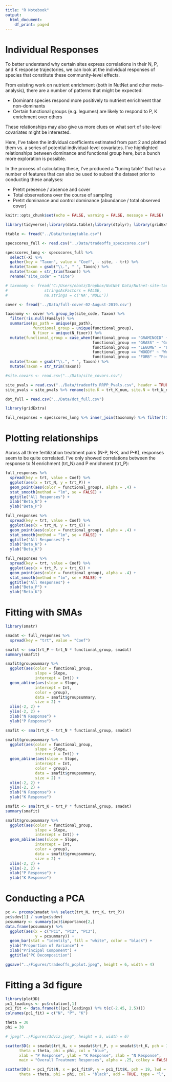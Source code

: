 ```yaml
---
title: "R Notebook"
output:
  html_document:
    df_print: paged
---
```


# Individual Responses

To better understand why certain sites express correlations in their N, P, and K 
response trajectories, we can look at the individual responses of species that
constitute these community-level effects.

From existing work on nutrient enrichment (both in NutNet and other meta-analysis), 
there are a number of patterns that might be expected:

* Dominant species respond more positively to nutrient enrichment than non-dominants
* Certain functional groups (e.g. legumes) are likely to respond to P, K enrichment over others

These relationships may also give us more clues on what sort of site-level covariates
might be interested.

Here, I've taken the individual coefficients estimated from part 2 and plotted them
vs. a series of potential individual-level covariates. I've highlighted relationships
between dominance and functional group here, but a bunch more exploration is possible.

In the process of calculating these, I've produced a "tuning table" that has a number
of features that can also be used to subset the dataset prior to conducting these analyses:

* Pretrt presence / absence and cover
* Total observations over the course of sampling
* Pretrt dominance and control dominance (abundance / total observed cover)

```r
knitr::opts_chunk$set(echo = FALSE, warning = FALSE, message = FALSE)

library(tidyverse);library(data.table);library(dtplyr); library(gridExtra); library(grid)

ttable <- fread("../Data/tuningtable.csv")

specscores_full <- read.csv("../Data/tradeoffs_specscores.csv")

specscores_long <- specscores_full %>% 
  select(-X) %>% 
  gather(key = "Taxon", value = "Coef", - site, - trt) %>%
  mutate(Taxon = gsub("\\.", " ", Taxon)) %>%
  mutate(Taxon = str_trim(Taxon)) %>%
  rename("site_code" = "site")

# taxonomy <- fread('C:/Users/ebatz/Dropbox/NutNet Data/Nutnet-site-taxonomy.csv',
#                stringsAsFactors = FALSE,
#                na.strings = c('NA','NULL'))

cover <- fread('../Data/full-cover-02-August-2019.csv')

taxonomy <- cover %>% group_by(site_code, Taxon) %>%
  filter(!is.null(Family)) %>%
  summarise(ps_path = unique(ps_path),
            functional_group = unique(functional_group),
            N_fixer = unique(N_fixer)) %>%
  mutate(functional_group = case_when(functional_group == "GRAMINOID" ~ "Graminoid",
                                      functional_group == "GRASS" ~ "Graminoid",
                                      functional_group == "LEGUME" ~ "Legume",
                                      functional_group == "WOODY" ~ "Woody",
                                      functional_group == "FORB" ~ "Forb")) %>%
  mutate(Taxon = gsub("\\.", " ", Taxon)) %>%
  mutate(Taxon = str_trim(Taxon))

#site.covars <- read.csv("../Data/site_covars.csv")

site_pvals = read.csv("../Data/tradeoffs_RRPP_Pvals.csv", header = TRUE, stringsAsFactors = FALSE)
site_pvals = site_pvals %>% rename(site.K = trt_K_num, site.N = trt_N_num, site.P = trt_P_num)

dot_full = read.csv("../Data/dot_full.csv")

library(gridExtra)
```

```r
full_responses = specscores_long %>% inner_join(taxonomy) %>% filter(!is.na(functional_group))
```

# Plotting relationships

Across all three fertilization treatment pairs (N-P, N-K, and P-K), responses
seem to be quite correlated. I've only showed correlations between the response
to N enrichment (trt_N) and P enrichment (trt_P):

```r
full_responses %>% 
  spread(key = trt, value = Coef) %>%
  ggplot(aes(x = trt_N, y = trt_P)) +
  geom_point(aes(color = functional_group), alpha = .4) +
  stat_smooth(method = "lm", se = FALSE) +
  ggtitle("All Responses") +
  xlab("Beta_N") +
  ylab("Beta_P")

full_responses %>% 
  spread(key = trt, value = Coef) %>%
  ggplot(aes(x = trt_N, y = trt_K)) +
  geom_point(aes(color = functional_group), alpha = .4) +
  stat_smooth(method = "lm", se = FALSE) +
  ggtitle("All Responses") +
  xlab("Beta_N") +
  ylab("Beta_K")

full_responses %>% 
  spread(key = trt, value = Coef) %>%
  ggplot(aes(x = trt_P, y = trt_K)) +
  geom_point(aes(color = functional_group), alpha = .4) +
  stat_smooth(method = "lm", se = FALSE) +
  ggtitle("All Responses") +
  xlab("Beta_P") +
  ylab("Beta_K")
```

# Fitting with SMAs

```r
library(smatr)

smadat <- full_responses %>%
  spread(key = "trt", value = "Coef")

smafit <- sma(trt_P ~ trt_N * functional_group, smadat)
summary(smafit)

smafit$groupsummary %>%
  ggplot(aes(color = functional_group,
             slope = Slope,
             intercept = Int)) +
  geom_abline(aes(slope = Slope,
             intercept = Int,
             color = group), 
             data = smafit$groupsummary,
             size = 2) +
  xlim(-2, 2) +
  ylim(-2, 2) +
  xlab("N Response") +
  ylab("P Response")

smafit <- sma(trt_K ~ trt_N * functional_group, smadat)

smafit$groupsummary %>%
  ggplot(aes(color = functional_group,
             slope = Slope,
             intercept = Int)) +
  geom_abline(aes(slope = Slope,
             intercept = Int,
             color = group), 
             data = smafit$groupsummary,
             size = 2) +
  xlim(-2, 2) +
  ylim(-2, 2) +
  xlab("N Response") +
  ylab("K Response")

smafit <- sma(trt_K ~ trt_P * functional_group, smadat)
summary(smafit)

smafit$groupsummary %>%
  ggplot(aes(color = functional_group,
             slope = Slope,
             intercept = Int)) +
  geom_abline(aes(slope = Slope,
             intercept = Int,
             color = group), 
             data = smafit$groupsummary,
             size = 2) +
  xlim(-2, 2) +
  ylim(-2, 2) +
  xlab("P Response") +
  ylab("K Response")
```

# Conducting a PCA

```r
pc <- prcomp(smadat %>% select(trt_N, trt_K, trt_P))
pc$sdev[1] / sum(pc$sdev)
pcsummary <- summary(pc)$importance[2,]
data.frame(pcsummary) %>% 
  ggplot(aes(x = c("PC1", "PC2", "PC3"),
             y = pcsummary)) +
  geom_bar(stat = "identity", fill = "white", color = "black") +
  ylab("Proportion of Variance") +
  xlab("Principal Component") +
  ggtitle("PC Decomposition")

ggsave("../Figures/tradeoffs_pcplot.jpeg", height = 6, width = 4)
```

# Fitting a 3d figure

```r
library(plot3D)
pc1_loadings <- pc$rotation[,1]
pc1_fit <- data.frame(t((pc1_loadings) %*% t(c(-2.45, 2.5))))
colnames(pc1_fit) = c("N", "P", "K")

theta = 30
phi = 30

# jpeg("../Figures/3dviz.jpeg", height = 5, width = 6)

scatter3D(z = smadat$trt_N, x = smadat$trt_P, y = smadat$trt_K, pch = 19, cex = 1, 
      theta = theta, phi = phi, col = "blue",
      xlab = "P Response", ylab = "K Response", zlab = "N Response", 
      main = "Overall Treatment Responses", alpha = .25, colkey = FALSE, ticktype = "detailed")

scatter3D(z = pc1_fit$N, x = pc1_fit$P, y = pc1_fit$K, pch = 19, lwd = 2, 
      theta = theta, phi = phi, col = "black", add = TRUE, type = "l", lty = 2)
```





